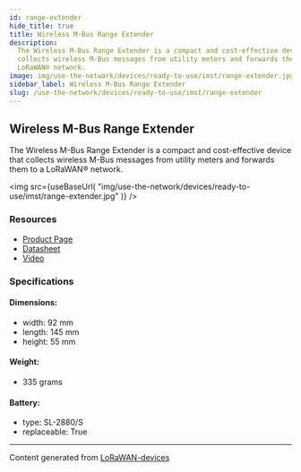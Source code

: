 ```yaml
---
id: range-extender
hide_title: true
title: Wireless M-Bus Range Extender
description:
  The Wireless M-Bus Range Extender is a compact and cost-effective device that
  collects wireless M-Bus messages from utility meters and forwards them to a
  LoRaWAN® network.
image: img/use-the-network/devices/ready-to-use/imst/range-extender.jpg
sidebar_label: Wireless M-Bus Range Extender
slug: /use-the-network/devices/ready-to-use/imst/range-extender
---
```



## Wireless M-Bus Range Extender

The Wireless M-Bus Range Extender is a compact and cost-effective device that
collects wireless M-Bus messages from utility meters and forwards them to a
LoRaWAN® network.

<img
  src={useBaseUrl(
    "img/use-the-network/devices/ready-to-use/imst/range-extender.jpg"
  )}
/>

### Resources

- [Product Page](https://wireless-solutions.de/products/wireless-m-bus-range-extender-with-lorawan)
- [Datasheet](https://wireless-solutions.de/downloadfile/wireless-m-bus-range-extender/)
- [Video](https://youtu.be/6d6q4RrCpS0)

### Specifications

#### Dimensions:

- width: 92 mm
- length: 145 mm
- height: 55 mm

#### Weight:

- 335 grams

#### Battery:

- type: SL-2880/S
- replaceable: True

---

Content generated from
[LoRaWAN-devices](https://github.com/TheThingsNetwork/lorawan-devices)
